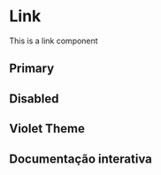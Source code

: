 
<Meta of={Story} />

# Link
This is a link component

## Primary
<Canvas of={Story.Primary} />

## Disabled
<Canvas of={Story.Disabled} />

## Violet Theme
<Canvas of={Story.VioletThemeLink} />

## Documentação interativa
<Primary />
<Controls />

